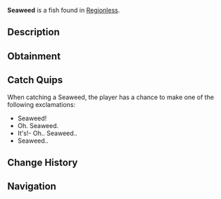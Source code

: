 {{FishInfobox
|image          = Seaweed.png
|rarity         = Trash
|sea            = First Sea
|location       = [[Regionless]]
|sublocation    = Saltwater
|sources        = Crab Cage, Fishing Rod
|radar_location = 
|xp             = 20
|weather        = 
|time           = 
|season         = 
|bait           = Magnet
|base_weight    = 0.3
|base_value     = 9
|weight_range   = 0.2
|base_chance    = 20
|base_resil     = 90
}}
'''Seaweed''' is a {{Rarity|Trash}} fish found in [[Regionless]].

== Description ==
{{Description|Some lovely seaweed that caught your hook. Not as cool as a fish, but it's better than finding a lonesome boot!|Bestiary Entry}}

== Obtainment ==
{{Description|Find it in saltwater or near patches of seaweed.|Bestiary Hint}}
{{Fish Availability|
Ancient Archives
Ancient Isle/Algae Hunt
Apex Fish Hunt/Mosslurker
Atlantis/Ancient Kraken Hunt
Atlantis/Ethereal Abyss
Atlantis/Kraken Hunt
Atlantis/Kraken Pool
Atlantis/Poseidon Temple
Atlantis/Sunken Depths
Atlantis/Surrounding Ocean
Atlantis/Zeus's Rod Room
Bloop Fish Hunt
Cryogenic Canal
FischFright/Frightful Pool
Forsaken Shores/Algae Hunt
Forsaken Shores/Coral Reef
Forsaken Shores/Freshwater Pond
Forsaken Shores/Surrounding Ocean
Frigid Cavern
Glacial Grotto
Golden Tide
Grand Reef
Keepers Altar
LEGO Pool/Studolodon Hunt
Lovestorm/Normal
Lovestorm/Supercharged
Lucky Event/Blarney McBreeze
Lucky Event/O'Mango Goldgrin
Lucky Event/Plumrick O'Luck
Lucky Event/Rowdy McCharm
Lucky Event/Sunny O'Coin
Megalodon Hunt/Eclipse and Weekend
Megalodon Hunt/Normal
Moosewood/Docks
Moosewood/Seaweed and Mini-Island
Moosewood/Surrounding Ocean
Mushgrove Swamp/Algae Hunt
Narwhal Hunt/Beluga/First Sea
Narwhal Hunt/Magician Narwhal/First Sea
Narwhal Hunt/Narwhal/First Sea
Northern Summit/Surrounding Ocean
Ocean
Ocean/Deep Ocean
Ocean/Hidden Scallop Abundance
Ocean/Strange Whirlpool
Ocean/The Arch
Orca Migration/Ancient
Orca Migration/Normal
Overgrowth Caves
Roslit Bay/Freshwater Pond Seaweed
Snowcap Island/Algae Hunt
Sunstone Island
Sunstone Island/Crate Cave
Whale Migration/Moby
Whale Migration/Normal
|top_rods      = 
Training Rod\232155.73\302941.97;
Resourceful Rod\216472.65\311547.62;
Flimsy Rod\213998.87\334735.65;
Astralhook Rod\203839.04\203839.04;
Fast Rod\201795.21\201795.21;
Magnet Rod\154484.29\238811.17;
Stone Rod\156047.25\224583.33;
Heaven's Rod\129557.04\205891.29;
No-Life Rod\200795.79\200795.79;
Seraphic Rod\200005.32\200005.32;
Challenger's Rod\198893.62\198893.62;
Ethereal Prism Rod\198590.43\198590.43;
Rod Of The Forgotten Fang\182632.98\182632.98;
Blazebringer Rod\181981.38\181981.38;
Free Spirit Rod\174539.21\174539.21;
Verdant Shear Rod\171143.62\171143.62;
Zeus Rod\170704.79\170704.79;
Rod Of The Depths\166382.98\166382.98;
Depthseeker Rod\156143.62\156143.62;
Rod Of The Exalted One\155984.04\155984.04;
Avalanche Rod\140385.64\140385.64;
Trident Rod\139802.61\139802.61;
Volcanic Rod\129654.26\129654.26;
Steady Rod\107313.83\107313.83
|recommended   = Training Rod
}}

== Catch Quips ==
When catching a Seaweed, the player has a chance to make one of the following exclamations:
* Seaweed!
* Oh. Seaweed.
* It's!- Oh.. Seaweed..
* Seaweed..

== Change History ==
{{Change History|{{subst:Current Version}}}}

== Navigation ==
{{Fish Navbox|Regionless}}